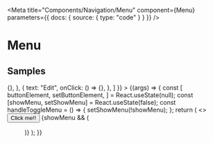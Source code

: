 
<Meta
  title="Components/Navigation/Menu"
  component={Menu}
  parameters={{ docs: { source: { type: "code" } } }}
/>

# Menu

<ArgsTable of={Menu} />

## Samples

<Canvas>
  <Story
    name="example"
    args={{
      contents: [
        {
          text: "Save",
          onClick: () => {},
        },
        {
          text: "Edit",
          onClick: () => {},
        },
      ]
    }}
  >
    {(args) => {
      const [
        buttonElement,
        setButtonElement,
      ] = React.useState(null);
      const [showMenu, setShowMenu] = React.useState(false);
      const handleToggleMenu = () => {
        setShowMenu(!showMenu);
      };
      return (
        <>
          <button ref={setButtonElement} onClick={handleToggleMenu}>
            Click me!!
          </button>
          {showMenu && (
            <Menu
              {...args}
              baseElement={buttonElement}
              onClose={handleToggleMenu}
            />
          )}
        </>
      );
    }}
  </Story>
</Canvas>
